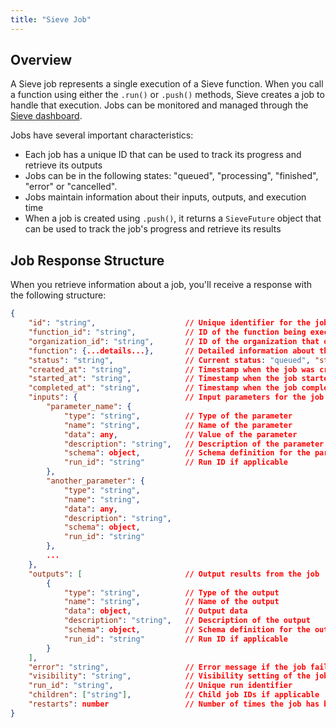 ```yaml
---
title: "Sieve Job"
---
```


## Overview

A Sieve job represents a single execution of a Sieve function. When you call a function using either the `.run()` or `.push()` methods, Sieve creates a job to handle that execution. Jobs can be monitored and managed through the [Sieve dashboard](https://www.sievedata.com/dashboard).

Jobs have several important characteristics:

- Each job has a unique ID that can be used to track its progress and retrieve its outputs
- Jobs can be in the following states: "queued", "processing", "finished", "error" or "cancelled".
- Jobs maintain information about their inputs, outputs, and execution time
- When a job is created using `.push()`, it returns a `SieveFuture` object that can be used to track the job's progress and retrieve its results

## Job Response Structure

When you retrieve information about a job, you'll receive a response with the following structure:

```json
{
    "id": "string",                    // Unique identifier for the job
    "function_id": "string",           // ID of the function being executed
    "organization_id": "string",       // ID of the organization that owns the job
    "function": {...details...},       // Detailed information about the function
    "status": "string",                // Current status: "queued", "started", "finished", or "error"
    "created_at": "string",            // Timestamp when the job was created
    "started_at": "string",            // Timestamp when the job started
    "completed_at": "string",          // Timestamp when the job completed
    "inputs": {                        // Input parameters for the job
        "parameter_name": {
            "type": "string",          // Type of the parameter
            "name": "string",          // Name of the parameter
            "data": any,               // Value of the parameter
            "description": "string",   // Description of the parameter
            "schema": object,          // Schema definition for the parameter
            "run_id": "string"         // Run ID if applicable
        },
        "another_parameter": {
            "type": "string",
            "name": "string",
            "data": any,
            "description": "string",
            "schema": object,
            "run_id": "string"
        },
        ...
    },
    "outputs": [                       // Output results from the job
        {
            "type": "string",          // Type of the output
            "name": "string",          // Name of the output
            "data": object,            // Output data
            "description": "string",   // Description of the output
            "schema": object,          // Schema definition for the output
            "run_id": "string"         // Run ID if applicable
        }
    ],
    "error": "string",                 // Error message if the job failed
    "visibility": "string",            // Visibility setting of the job
    "run_id": "string",                // Unique run identifier
    "children": ["string"],            // Child job IDs if applicable
    "restarts": number                 // Number of times the job has been restarted
}
```
